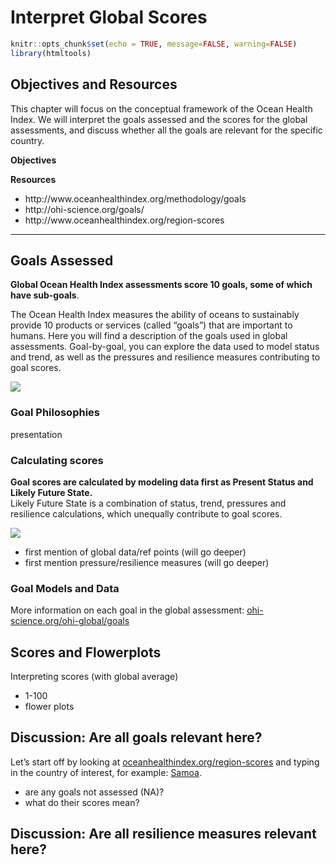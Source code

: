# Interpret Global Scores {#interpret} 
<!---or interpret framework?--->

```r
knitr::opts_chunk$set(echo = TRUE, message=FALSE, warning=FALSE)
library(htmltools)
```

## Objectives and Resources

This chapter will focus on the conceptual framework of the Ocean Health Index. We will interpret the goals assessed and the scores for the global assessments, and discuss whether all the goals are relevant for the specific country. 

**Objectives**

**Resources**

- http://www.oceanhealthindex.org/methodology/goals
- http://ohi-science.org/goals/
- http://www.oceanhealthindex.org/region-scores

----

## Goals Assessed

**Global Ocean Health Index assessments score 10 goals, some of which have sub-goals**. 

The Ocean Health Index measures the ability of oceans to sustainably provide 10 products or services (called "goals") that are important to humans. Here you will find a description of the goals used in global assessments. Goal-by-goal, you can explore the data used to model status and trend, as well as the pressures and resilience measures contributing to goal scores.     

![](https://docs.google.com/drawings/d/17N97_cydibY4QM79tnVf-hLDii0NNm3VhBJ2hhkKKkM/pub?w=1344&h=192)

### Goal Philosophies

presentation

### Calculating scores

**Goal scores are calculated by modeling data first as Present Status and Likely Future State.**  
Likely Future State is a combination of status, trend, pressures and resilience calculations, which unequally contribute to goal scores.  

![](https://docs.google.com/drawings/d/1O08iEoo3qxOZRoK6Ohv-jdouTBsN_kafJjIhEEqb-yg/pub?w=960&h=720)

- first mention of global data/ref points (will go deeper)
- first mention pressure/resilience measures (will go deeper)

### Goal Models and Data

More information on each goal in the global assessment: [ohi-science.org/ohi-global/goals](http://ohi-science.org/ohi-global/goals.html)

  
## Scores and Flowerplots

Interpreting scores (with global average) 

- 1-100
- flower plots



## Discussion: Are all goals relevant here?

Let's start off by looking at [oceanhealthindex.org/region-scores](http://www.oceanhealthindex.org/region-scores) and typing in the country of interest, for example: [Samoa](http://www.oceanhealthindex.org/region-scores/scores/samoa).

- are any goals not assessed (NA)?
- what do their scores mean?

## Discussion: Are all resilience measures relevant here?







